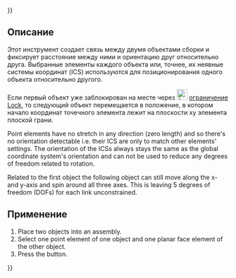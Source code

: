 {{UnfinishedDocu{{#translation:}}}}
<languages/>

{{Docnav/ru
|[[Assembly3_ConstraintPointsCoincident/ru|Points coincident]]
|[[Assembly3_ConstraintPointOnLine/ru|Point on line]]
|[[Assembly3_Workbench/ru|Assembly3]]
|IconL=Assembly_ConstraintPointCoincident.svg
|IconR=Assembly_ConstraintPointOnLine.svg
|IconC=Assembly3_workbench_icon.svg
}}

{{GuiCommand/ru
|Name/ru=Assembly3 ConstraintPointInPlane
|Icon=Assembly_ConstraintPointInPlane.svg
|Workbenches=[[Assembly3_Workbench/ru|Assembly3]]
}}

==Описание==

Этот инструмент создает связь между двумя объектами сборки и фиксирует расстояние между ними и ориентацию друг относительно друга. Выбранные элементы каждого объекта или, точнее, их неявные системы координат (ICS) используются для позиционирования одного объекта относительно другого.

Если первый объект уже заблокирован на месте через [[Image:Assembly_ConstraintLock.svg‎‎|24px]] [[Assembly3_ConstraintLock|ограничение Lock]], то следующий объект перемещается в положение, в котором начало координат точечного элемента лежит на плоскости xy элемента плоской грани.

Point elements have no stretch in any direction (zero length) and so there's no orientation detectable i.e. their ICS are only to match other elements' settings. The orientation of the ICSs always stays the same as the global coordinate system's orientation and can not be used to reduce any degrees of freedom related to rotation.

Related to the first object the following object can still move along the x- and y-axis and spin around all three axes. This is leaving 5 degrees of freedom (DOFs) for each link unconstrained.

==Применение== 

# Place two objects into an assembly.
# Select one point element of one object and one planar face element of the other object.
# Press the {{Button|[[Image:Assembly_ConstraintPointInPlane.svg|16px]] [[Assembly3_ConstraintPointInPlane|Point on plane]]}} button.

   
{{Docnav/ru
|[[Assembly3_ConstraintPointsCoincident/ru|Points coincident]]
|[[Assembly3_ConstraintPointOnLine/ru|Point on line]]
|[[Assembly3_Workbench/ru|Assembly3]]
|IconL=Assembly_ConstraintPointCoincident.svg
|IconR=Assembly_ConstraintPointOnLine.svg
|IconC=Assembly3_workbench_icon.svg
}}

{{Userdocnavi{{#translation:}}}}